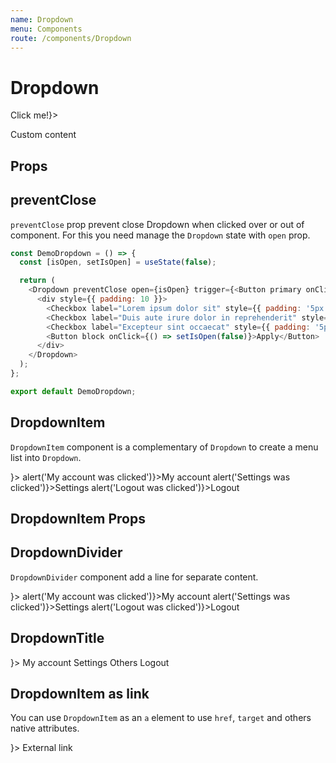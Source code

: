 ```yaml
---
name: Dropdown
menu: Components
route: /components/Dropdown
---
```



# Dropdown

<Playground>
	<Dropdown trigger={<Button primary>Click me!</Button>}>
		<div style={{ padding: 10 }}>
			<p>Custom content</p> 
		</div>
	</Dropdown>
</Playground>

## Props

<Props of={Dropdown} />

## preventClose

`preventClose` prop prevent close Dropdown when clicked over or out of component. For this you need manage the `Dropdown` state with `open` prop.

<Playground>
	<DemoDropdown />
</Playground>

```javascript
const DemoDropdown = () => {
  const [isOpen, setIsOpen] = useState(false);

  return (
    <Dropdown preventClose open={isOpen} trigger={<Button primary onClick={() => setIsOpen(true)}>Click me!</Button>}>
      <div style={{ padding: 10 }}>
        <Checkbox label="Lorem ipsum dolor sit" style={{ padding: '5px 0', display: 'flex' }} />
        <Checkbox label="Duis aute irure dolor in reprehenderit" style={{ padding: '5px 0', display: 'flex' }} />
        <Checkbox label="Excepteur sint occaecat" style={{ padding: '5px 0', marginBottom: 10, display: 'flex' }} />
        <Button block onClick={() => setIsOpen(false)}>Apply</Button>
      </div>
    </Dropdown>
  );
};

export default DemoDropdown;
```

## DropdownItem

`DropdownItem` component is a complementary of `Dropdown` to create a menu list into `Dropdown`. 

<Playground>
	<Dropdown trigger={<Button secondary icon="more_vert" />}>
		<DropdownItem icon="account_circle" onClick={() => alert('My account was clicked')}>My account</DropdownItem>
		<DropdownItem icon="build" onClick={() => alert('Settings was clicked')}>Settings</DropdownItem>
		<DropdownItem icon="power_settings_new" onClick={() => alert('Logout was clicked')}>Logout</DropdownItem>
	</Dropdown>
</Playground>

## DropdownItem Props

<Props of={DropdownItem} />

## DropdownDivider

`DropdownDivider` component add a line for separate content. 

<Playground>
	<Dropdown trigger={<Button secondary icon="more_vert" />}>
		<DropdownItem icon="account_circle" onClick={() => alert('My account was clicked')}>My account</DropdownItem>
		<DropdownItem icon="build" onClick={() => alert('Settings was clicked')}>Settings</DropdownItem>
		<DropdownDivider />
		<DropdownItem onClick={() => alert('Logout was clicked')}>Logout</DropdownItem>
	</Dropdown>
</Playground>

## DropdownTitle

<Playground>
	<Dropdown trigger={<Button secondary icon="more_vert" />}>
		<DropdownItem icon="account_circle">My account</DropdownItem>
		<DropdownItem icon="build">Settings</DropdownItem>
		<DropdownDivider />
		<DropdownTitle>Others</DropdownTitle>
		<DropdownItem icon="power_settings_new">Logout</DropdownItem>
	</Dropdown>
</Playground>

## DropdownItem as link

You can use `DropdownItem` as an `a` element to use `href`, `target` and others native attributes.

<Playground>
	<Dropdown trigger={<Button secondary icon="more_vert" />}>
		<DropdownItem as="a" href="http://involves.com" target="_blank" icon="screen_share">External link</DropdownItem>
	</Dropdown>
</Playground>
